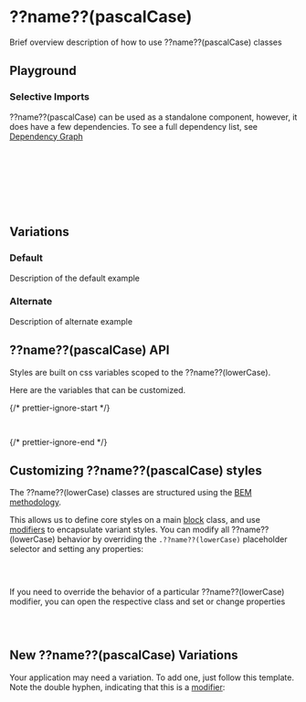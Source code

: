 

<Meta of={??name??(pascalCase)Stories} />

# ??name??(pascalCase)

Brief overview description of how to use ??name??(pascalCase) classes

## Playground

<Canvas of={??name??(pascalCase)Stories.Default} />
<Controls of={??name??(pascalCase)Stories.Default} />

### Selective Imports

??name??(pascalCase) can be used as a standalone component, however, it does have a few dependencies. To see a full dependency list, see [Dependency Graph](?path=/docs/overview-selective-imports--docs#dependencies)

```css
/* Depends on */
@import '@rolemodel/optics/dist/css/core/fonts';
@import '@rolemodel/optics/dist/css/core/tokens';
@import '@rolemodel/optics/dist/css/core/base';

/* Component */
@import '@rolemodel/optics/dist/css/components/??name??(lowerCase)';
```

## Variations

### Default

Description of the default example

<Canvas of={??name??(pascalCase)Stories.Default} />

### Alternate

Description of alternate example

<Canvas of={??name??(pascalCase)Stories.Alternate} />

## ??name??(pascalCase) API

Styles are built on css variables scoped to the ??name??(lowerCase).

Here are the variables that can be customized.

{/* prettier-ignore-start */}
```css
--_op-
```
{/* prettier-ignore-end */}

## Customizing ??name??(pascalCase) styles

<div
  dangerouslySetInnerHTML={{
    __html: createAlert({
      title: 'Important!',
      description: 'These patterns represent how to customize the style of the ??name??(lowerCase) for your project.',
    }).outerHTML,
  }}
></div>

The ??name??(lowerCase) classes are structured using the [BEM methodology](https://getbem.com/naming).

This allows us to define core styles on a main [block](https://getbem.com/naming/#block) class, and use [modifiers](https://getbem.com/naming/#modifier) to encapsulate variant styles. You can modify all ??name??(lowerCase) behavior by overriding the `.??name??(lowerCase)` placeholder selector and setting any properties:

```css
.??name??(lowerCase) {
}
```

If you need to override the behavior of a particular ??name??(lowerCase) modifier, you can open the respective class and set or change properties

```css
.??name??(lowerCase)--modifier {
}
```

## New ??name??(pascalCase) Variations

<div
  dangerouslySetInnerHTML={{
    __html: createAlert({
      title: 'Important!',
      description: 'These patterns represent how to create new variations of the ??name??(pascalCase) for your project.',
    }).outerHTML,
  }}
></div>

Your application may need a variation. To add one, just follow this template. Note the double hyphen, indicating that this is a [modifier](https://getbem.com/naming/#modifier):

```css
.??name??(lowerCase)--{name} {
  @extend %??name??(lowerCase)-global;
}
```
